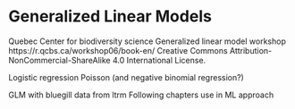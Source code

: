 # Generalized Linear Models

Quebec Center for biodiversity science
Generalized linear model workshop
https://r.qcbs.ca/workshop06/book-en/
Creative Commons Attribution-NonCommercial-ShareAlike 4.0 International License.

Logistic regression
Poisson (and negative binomial regression?)

GLM with bluegill data from ltrm
Following chapters use in ML approach


